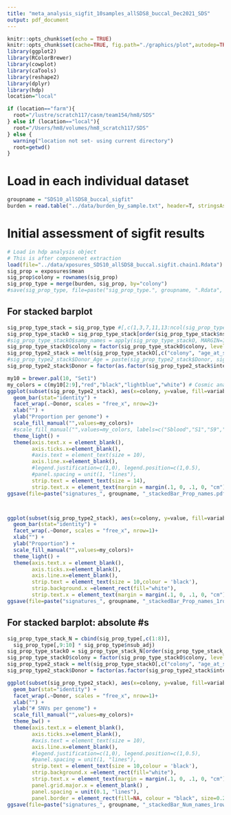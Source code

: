 ```yaml
---
title: "meta_analysis_sigfit_10samples_allSDS8_buccal_Dec2021_SDS"
output: pdf_document
---
```


```r
knitr::opts_chunk$set(echo = TRUE)
knitr::opts_chunk$set(cache=TRUE, fig.path="./graphics/plot",autodep=TRUE,fig.width=5, fig.height=4)
library(ggplot2)
library(RColorBrewer)
library(cowplot)
library(caTools)
library(reshape2)
library(dplyr)
library(hdp)
location="local"

if (location=="farm"){
  root="/lustre/scratch117/casm/team154/hm8/SDS"
} else if (location=="local"){
  root="/Users/hm8/volumes/hm8_scratch117/SDS"
} else {
  warning("location not set- using current directory")
  root=getwd()
}
```


# Load in each individual dataset
```r
groupname = "SDS10_allSDS8_buccal_sigfit"
burden = read.table("../data/burden_by_sample.txt", header=T, stringsAsFactors = F, sep="\t")
```




# Initial assessment of sigfit results
```r
# Load in hdp analysis object
# This is after componenet extraction
load(file="../data/xposures_SDS10_allSDS8_buccal.sigfit.chain1.Rdata")
sig_prop = exposures$mean
sig_prop$colony = rownames(sig_prop)
sig_prop_type = merge(burden, sig_prop, by="colony")
#save(sig_prop_type, file=paste("sig_prop_type.", groupname, ".Rdata", sep="") )
```


## For stacked barplot
```r
sig_prop_type_stack = sig_prop_type #[,c(1,3,7,11,13:ncol(sig_prop_type))]
sig_prop_type_stackO = sig_prop_type_stack[order(sig_prop_type_stack$nsub_adj, decreasing = FALSE),]
#sig_prop_type_stackO$samp_names = apply(sig_prop_type_stackO, MARGIN=1, FUN=function(X)  paste(X[1], X[3], sep = "_"))
sig_prop_type_stackO$colony = factor(sig_prop_type_stackO$colony, levels=unique(sig_prop_type_stackO$colony) )
sig_prop_type2_stack = melt(sig_prop_type_stackO[,c("colony", "age_at_sample_exact","internal_id", "nsub_adj", "SBSblood", "SBS1")], id.vars=c("colony", "age_at_sample_exact","internal_id", "nsub_adj")) # not unattributed
#sig_prop_type2_stack$Donor_Age = paste(sig_prop_type2_stack$Donor, sig_prop_type2_stack$Age, sep=": ")
sig_prop_type2_stack$Donor = factor(as.factor(sig_prop_type2_stack$internal_id), levels = levels(as.factor(sig_prop_type2_stack$internal_id))[c(1,3:10,2)] )

my10 = brewer.pal(10, "Set1") 
my_colors = c(my10[2:9],"red","black","lightblue","white") # Cosmic analysis
ggplot(subset(sig_prop_type2_stack), aes(x=colony, y=value, fill=variable)) +
  geom_bar(stat="identity") +
  facet_wrap(.~Donor, scales = "free_x", nrow=2)+
  xlab("") +
  ylab("Proportion per genome") +
  scale_fill_manual("",values=my_colors)+
  #scale_fill_manual("",values=my_colors, labels=c("Sblood","S1","S9","S8","S7","S17","N2","N3","ns") ) +
  theme_light() +
  theme(axis.text.x = element_blank(),
        axis.ticks.x=element_blank(),
        #axis.text = element_text(size = 10),
        axis.line.x=element_blank(),
        #legend.justification=c(1,0), legend.position=c(1,0.5),
        #panel.spacing = unit(1, "lines"),
        strip.text = element_text(size = 14),
        strip.text.x = element_text(margin = margin(.1, 0, .1, 0, "cm")) )
ggsave(file=paste("signatures_", groupname, "_stackedBar_Prop_names.pdf", sep=""), width=9,height=6)



ggplot(subset(sig_prop_type2_stack), aes(x=colony, y=value, fill=variable)) +
  geom_bar(stat="identity") +
  facet_wrap(.~Donor, scales = "free_x", nrow=1)+ 
  xlab("") +
  ylab("Proportion") +
  scale_fill_manual("",values=my_colors)+
  theme_light() +
  theme(axis.text.x = element_blank(),
        axis.ticks.x=element_blank(),
        axis.line.x=element_blank(),
        strip.text = element_text(size = 10,colour = 'black'),
        strip.background.x =element_rect(fill="white"),
        strip.text.x = element_text(margin = margin(.1, 0, .1, 0, "cm")) )
ggsave(file=paste("signatures_", groupname, "_stackedBar_Prop_names_1row.pdf", sep=""), width=12,height=2)
```

## For stacked barplot: absolute #s
```r
sig_prop_type_stack_N = cbind(sig_prop_type[,c(1:8)],
  sig_prop_type[,9:10] * sig_prop_type$nsub_adj)
sig_prop_type_stackO = sig_prop_type_stack_N[order(sig_prop_type_stack_N$internal_id, sig_prop_type_stack_N$nsub_adj) ,]
sig_prop_type_stackO$colony = factor(sig_prop_type_stackO$colony, levels=unique(sig_prop_type_stackO$colony) )
sig_prop_type2_stack = melt(sig_prop_type_stackO[,c("colony", "age_at_sample_exact","internal_id", "nsub_adj", "SBSblood", "SBS1")], id.vars=c("colony", "age_at_sample_exact","internal_id", "nsub_adj"))
sig_prop_type2_stack$Donor = factor(as.factor(sig_prop_type2_stack$internal_id), levels = levels(as.factor(sig_prop_type2_stack$internal_id))[c(1,3:10,2)] )

ggplot(subset(sig_prop_type2_stack), aes(x=colony, y=value, fill=variable)) +
  geom_bar(stat="identity") +
  facet_wrap(.~Donor, scales = "free_x", nrow=1)+ 
  xlab("") +
  ylab("# SNVs per genome") +
  scale_fill_manual("",values=my_colors)+
  theme_bw() +
  theme(axis.text.x = element_blank(),
        axis.ticks.x=element_blank(),
        #axis.text = element_text(size = 10),
        axis.line.x=element_blank(),
        #legend.justification=c(1,0), legend.position=c(1,0.5),
        #panel.spacing = unit(1, "lines"),
        strip.text = element_text(size = 10,colour = 'black'),
        strip.background.x =element_rect(fill="white"),
        strip.text.x = element_text(margin = margin(.1, 0, .1, 0, "cm")) ,
        panel.grid.major.x = element_blank() ,
        panel.spacing = unit(0.1, "lines"),
        panel.border = element_rect(fill=NA, colour = "black", size=0.2) )
ggsave(file=paste("signatures_", groupname, "_stackedBar_Num_names_1row.pdf", sep=""), width=7,height=1.5)
```

